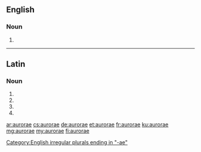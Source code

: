 {{also|Aurorae}}
==English==

===Noun===
{{head|en|noun plural form}}

# {{en-irregular plural of|aurora}}

[[Category:English irregular plurals ending in "-ae"]]

----

==Latin==

===Noun===
{{la-noun-form|aurōrae}}

# {{inflection of|aurōra||nom|p|lang=la}}
# {{inflection of|aurōra||gen|s|lang=la}}
# {{inflection of|aurōra||dat|s|lang=la}}
# {{inflection of|aurōra||voc|p|lang=la}}

[[ar:aurorae]]
[[cs:aurorae]]
[[de:aurorae]]
[[et:aurorae]]
[[fr:aurorae]]
[[ku:aurorae]]
[[mg:aurorae]]
[[my:aurorae]]
[[fi:aurorae]]
